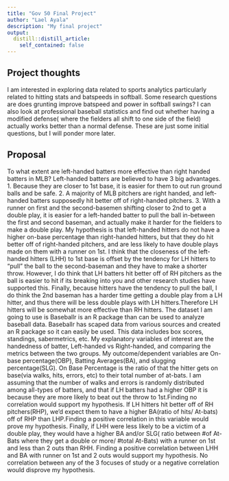 ```yaml
---
title: "Gov 50 Final Project"
author: "Lael Ayala"
description: "My final project"
output:
  distill::distill_article:
    self_contained: false
---
```




## Project thoughts

I am interested in exploring data related to sports analytics particularly related to hitting stats and batspeeds in softball. Some research questions are does grunting improve batspeed and power in softball swings? I can also look at professional baseball statistics and find out whether having a modified defense( where the fielders all shift to one side of the field) actually works better than a normal defense. These are just some initial questions, but I will ponder more later.


## Proposal 


To what extent are left-handed batters more effective than right handed batters in MLB? Left-handed batters are believed to have 3 big advantages. 1. Because they are closer to 1st base, it is easier for them to out run ground balls and be safe. 2. A majority of MLB pitchers are right handed, and left-handed batters supposedly hit better off of right-handed pitchers. 3. With a runner on first and the second-basemen shifting closer to 2nd to get a double play, it is easier for a left-handed batter to pull the ball in-between the first and second baseman, and actually make it harder for the fielders to make a double play. My hypothesis is that left-handed hitters do not have a higher on-base percentage than right-handed hitters, but that they do hit better off of right-handed pitchers, and are less likely to have double plays made on them with a runner on 1st. I think that the closeness of the left-handed hitters (LHH) to 1st base is offset by the tendency for LH hitters to "pull" the ball to the second-baseman and they have to make a shorter throw. However, I do think that LH batters hit better off of RH pitchers as the ball is easier to hit if its breaking into you and other research studies have supported this. Finally, because hitters have the tendency to pull the ball, I do think the 2nd baseman has a harder time getting a double play from a LH hitter, and thus there will be less double plays with LH hitters.Therefore LH hitters will be somewhat more effective than RH hitters. The dataset I am going to use is Baseballr is an R package than can be used to analyze baseball data. Baseballr has scaped data from various sources and created an R package so it can easily be used. This data includes box scores, standings, sabermetrics, etc. My explanatory variables of interest are the handedness of batter, Left-handed vs Right-handed, and comparing the metrics between the two groups. My outcome/dependent variables are On-base percentage(OBP), Batting Averages(BA),  and slugging percentage(SLG). On Base Percentage is the ratio of that the hitter gets on base(via walks, hits, errors, etc) to their total number of at-bats. I am assuming that the number of walks and errors is randomly distributed among all-types of batters, and that if LH batters had a higher OBP it is because they are more likely to beat out the throw to 1st.Finding no correlation would support my hypothesis. If LH hitters hit better off of RH pitchers(RHP), we'd expect them to have a higher BA(ratio of hits/ At-bats) off of RHP than LHP.Finding a positive correlation in this variable would prove my hypothesis. Finally, if LHH were less likely to be a victim of a double play, they would have a higher BA and/or SLG( ratio between #of At-Bats where they get a double or more/ #total At-Bats) with a runner on 1st and less than 2 outs than RHH. Finding a positive correlation between LHH and BA with runner on 1st and 2 outs would support my hypothesis. No correlation between any of the 3 focuses of study or a negative correlation would disprove my hypothesis. 






